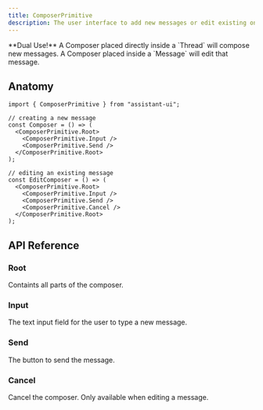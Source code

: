 ```yaml
---
title: ComposerPrimitive
description: The user interface to add new messages or edit existing ones.
---
```


 
<Callout type="info" emoji="✨">
  **Dual Use!** A Composer placed directly inside a `Thread` will compose new messages. A Composer placed inside a `Message` will edit that message.
</Callout>

## Anatomy

```tsx
import { ComposerPrimitive } from "assistant-ui";

// creating a new message
const Composer = () => (
  <ComposerPrimitive.Root>
    <ComposerPrimitive.Input />
    <ComposerPrimitive.Send />
  </ComposerPrimitive.Root>
);

// editing an existing message
const EditComposer = () => (
  <ComposerPrimitive.Root>
    <ComposerPrimitive.Input />
    <ComposerPrimitive.Send />
    <ComposerPrimitive.Cancel />
  </ComposerPrimitive.Root>
);
```

## API Reference

### Root

Containts all parts of the composer.

### Input

The text input field for the user to type a new message.

### Send

The button to send the message.

### Cancel

Cancel the composer. Only available when editing a message.
